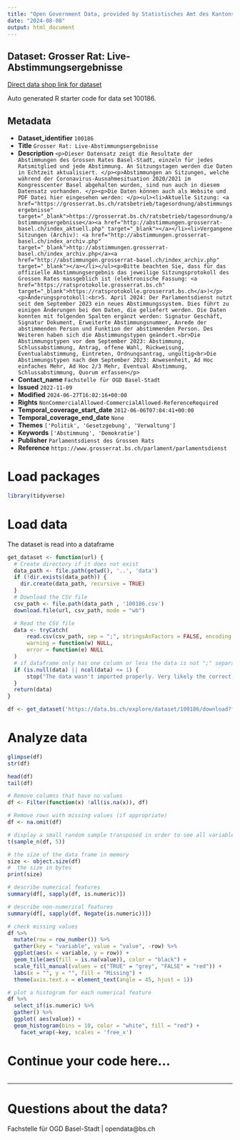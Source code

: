 ```yaml
---
title: "Open Government Data, provided by Statistisches Amt des Kantons Basel-Stadt - Fachstelle OGD"
date: "2024-08-08"
output: html_document
---
```


## Dataset: Grosser Rat: Live-Abstimmungsergebnisse

[Direct data shop link for dataset](https://data.bs.ch/explore/dataset/100186)

Auto generated R starter code for data set 100186.

## Metadata

- **Dataset_identifier** `100186`
- **Title** `Grosser Rat: Live-Abstimmungsergebnisse`
- **Description** `<p>Dieser Datensatz zeigt die Resultate der Abstimmungen des Grossen Rates Basel-Stadt, einzeln für jedes Ratsmitglied und jede Abstimmung. An Sitzungstagen werden die Daten in Echtzeit aktualisiert. </p><p>Abstimmungen an Sitzungen, welche während der Coronavirus-Ausnahmesituation 2020/2021 im Kongresscenter Basel abgehalten wurden, sind nun auch in diesem Datensatz vorhanden. </p><p>Die Daten können auch als Website und PDF Datei hier eingesehen werden: </p><ul><li>Aktuelle Sitzung: <a href="https://grosserrat.bs.ch/ratsbetrieb/tagesordnung/abstimmungsergebnisse" target="_blank">https://grosserrat.bs.ch/ratsbetrieb/tagesordnung/abstimmungsergebnisse</a><a href="http://abstimmungen.grosserrat-basel.ch/index_aktuell.php" target="_blank"></a></li><li>Vergangene Sitzungen (Archiv): <a href="http://abstimmungen.grosserrat-basel.ch/index_archiv.php" target="_blank">http://abstimmungen.grosserrat-basel.ch/index_archiv.php</a><a href="http://abstimmungen.grosserrat-basel.ch/index_archiv.php" target="_blank"></a></li></ul><p>Bitte beachten Sie, dass für das offizielle Abstimmungsergebnis das jeweilige Sitzungsprotokoll des Grossen Rates massgeblich ist (elektronische Fassung: <a href="https://ratsprotokolle.grosserrat.bs.ch" target="_blank">https://ratsprotokolle.grosserrat.bs.ch</a>)</p><p>Änderungsprotokoll:<br>5. April 2024: Der Parlamentsdienst nutzt seit dem September 2023 ein neues Abstimmungssystem. Dies führt zu einigen Änderungen bei den Daten, die geliefert werden. Die Daten konnten mit folgenden Spalten ergänzt werden: Signatur Geschäft, Signatur Dokument, Erweiterte Abstimmungsnummer, Anrede der abstimmenden Person und Funktion der abstimmenden Person. Des Weiteren haben sich die Abstimmungstypen geändert.<br>Die Abstimmungstypen vor dem September 2023: Abstimmung, Schlussabstimmung, Antrag, offene Wahl, Rückweisung, Eventualabstimmung, Eintreten, Ordnungsantrag, ungültig<br>Die Abstimmungstypen nach dem September 2023: Anwesenheit, Ad Hoc einfaches Mehr, Ad Hoc 2/3 Mehr, Eventual Abstimmung, Schlussabstimmung, Quorum erfassen</p>`
- **Contact_name** `Fachstelle für OGD Basel-Stadt`
- **Issued** `2022-11-09`
- **Modified** `2024-06-27T16:02:16+00:00`
- **Rights** `NonCommercialAllowed-CommercialAllowed-ReferenceRequired`
- **Temporal_coverage_start_date** `2012-06-06T07:04:41+00:00`
- **Temporal_coverage_end_date** `None`
- **Themes** `['Politik', 'Gesetzgebung', 'Verwaltung']`
- **Keywords** `['Abstimmung', 'Demokratie']`
- **Publisher** `Parlamentsdienst des Grossen Rats`
- **Reference** `https://www.grosserrat.bs.ch/parlament/parlamentsdienst`


# Load packages

```r

library(tidyverse)
```

# Load data

The dataset is read into a dataframe

```r
get_dataset <- function(url) {
  # Create directory if it does not exist
  data_path <- file.path(getwd(), '..', 'data')
  if (!dir.exists(data_path)) {
    dir.create(data_path, recursive = TRUE)
  }
  # Download the CSV file
  csv_path <- file.path(data_path , '100186.csv')
  download.file(url, csv_path, mode = "wb")

  # Read the CSV file
  data <- tryCatch(
      read.csv(csv_path, sep = ";", stringsAsFactors = FALSE, encoding = "UTF-8"),
      warning = function(w) NULL,
      error = function(e) NULL
  )
  # if dataframe only has one column or less the data is not ";" separated
  if (is.null(data) || ncol(data) <= 1) {
      stop("The data wasn't imported properly. Very likely the correct separator couldn't be found.\nPlease check the dataset manually and adjust the code.")
  }
  return(data)
}
```

```r

df <- get_dataset('https://data.bs.ch/explore/dataset/100186/download?format=csv&timezone=Europe%2FZurich')

```

# Analyze data

```r

glimpse(df)
str(df)

head(df)
tail(df)

```

```r
# Remove columns that have no values
df <- Filter(function(x) !all(is.na(x)), df)

# Remove rows with missing values (if appropriate)
df <- na.omit(df)
```

```r
# display a small random sample transposed in order to see all variables
t(sample_n(df, 5))
```

```r
# the size of the data frame in memory
size <- object.size(df)
#  the size in bytes
print(size)
```

```r
# describe numerical features
summary(df[, sapply(df, is.numeric)])
```

```r
# describe non-numerical features
summary(df[, sapply(df, Negate(is.numeric))])
```

```r
# check missing values
df %>%
  mutate(row = row_number()) %>%
  gather(key = "variable", value = "value", -row) %>%
  ggplot(aes(x = variable, y = row)) +
  geom_tile(aes(fill = is.na(value)), color = "black") +
  scale_fill_manual(values = c("TRUE" = "grey", "FALSE" = "red")) +
  labs(x = "", y = "", fill = "Missing") +
  theme(axis.text.x = element_text(angle = 45, hjust = 1))
```

```r
# plot a histogram for each numerical feature
df %>%
  select_if(is.numeric) %>%
  gather() %>%
  ggplot( aes(value)) +
  geom_histogram(bins = 10, color = "white", fill = "red") +
    facet_wrap(~key, scales = 'free_x')
```

# Continue your code here...

```r

```
------------------------------------------------------------------------

# Questions about the data?

Fachstelle für OGD Basel-Stadt | opendata@bs.ch
